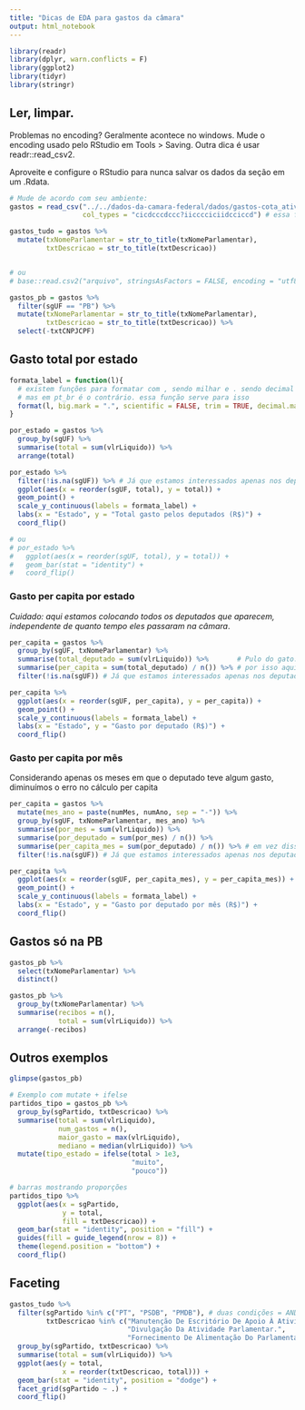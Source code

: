 ```yaml
---
title: "Dicas de EDA para gastos da câmara"
output: html_notebook
---
```


```r
library(readr)
library(dplyr, warn.conflicts = F)
library(ggplot2)
library(tidyr)
library(stringr)
```

## Ler, limpar.

Problemas no encoding? Geralmente acontece no windows. Mude o encoding usado pelo RStudio em Tools > Saving. Outra dica é usar readr::read_csv2.

Aproveite e configure o RStudio para nunca salvar os dados da seção em um .Rdata. 

```r
# Mude de acordo com seu ambiente:
gastos = read_csv("../../dados-da-camara-federal/dados/gastos-cota_atividade_parlamentar.csv", 
                  col_types = "cicdcccdccc?iicccciciidcciccd") # essa formatação de letras é explicada em ?read_csv

gastos_tudo = gastos %>% 
  mutate(txNomeParlamentar = str_to_title(txNomeParlamentar), 
         txtDescricao = str_to_title(txtDescricao)) 


# ou
# base::read.csv2("arquivo", stringsAsFactors = FALSE, encoding = "utf8")

gastos_pb = gastos %>% 
  filter(sgUF == "PB") %>% 
  mutate(txNomeParlamentar = str_to_title(txNomeParlamentar), 
         txtDescricao = str_to_title(txtDescricao)) %>% 
  select(-txtCNPJCPF)
```

## Gasto total por estado

```r
formata_label = function(l){
  # existem funções para formatar com , sendo milhar e . sendo decimal (scales::comma)
  # mas em pt_br é o contrário. essa função serve para isso
  format(l, big.mark = ".", scientific = FALSE, trim = TRUE, decimal.mark = ",")
} 

por_estado = gastos %>% 
  group_by(sgUF) %>% 
  summarise(total = sum(vlrLiquido)) %>% 
  arrange(total)

por_estado %>% 
  filter(!is.na(sgUF)) %>% # Já que estamos interessados apenas nos deputados.
  ggplot(aes(x = reorder(sgUF, total), y = total)) + 
  geom_point() + 
  scale_y_continuous(labels = formata_label) + 
  labs(x = "Estado", y = "Total gasto pelos deputados (R$)") + 
  coord_flip()

# ou 
# por_estado %>% 
#   ggplot(aes(x = reorder(sgUF, total), y = total)) + 
#   geom_bar(stat = "identity") + 
#   coord_flip()
```

### Gasto per capita por estado

*Cuidado: aqui estamos colocando todos os deputados que aparecem, independente de quanto tempo eles passaram na câmara*.

```r
per_capita = gastos %>% 
  group_by(sgUF, txNomeParlamentar) %>% 
  summarise(total_deputado = sum(vlrLiquido)) %>%       # Pulo do gato: summarise remove um nível do group_by
  summarise(per_capita = sum(total_deputado) / n()) %>% # por isso aqui estamos agrupados por UF apenas
  filter(!is.na(sgUF)) # Já que estamos interessados apenas nos deputados.

per_capita %>% 
  ggplot(aes(x = reorder(sgUF, per_capita), y = per_capita)) + 
  geom_point() + 
  scale_y_continuous(labels = formata_label) + 
  labs(x = "Estado", y = "Gasto por deputado (R$)") + 
  coord_flip()
```

### Gasto per capita por mês

Considerando apenas os meses em que o deputado teve algum gasto, diminuímos o erro no cálculo per capita

```r
per_capita = gastos %>% 
  mutate(mes_ano = paste(numMes, numAno, sep = "-")) %>% 
  group_by(sgUF, txNomeParlamentar, mes_ano) %>% 
  summarise(por_mes = sum(vlrLiquido)) %>%
  summarise(por_deputado = sum(por_mes) / n()) %>%
  summarise(per_capita_mes = sum(por_deputado) / n()) %>% # em vez disso poderíamos fazer median()
  filter(!is.na(sgUF)) # Já que estamos interessados apenas nos deputados.

per_capita %>% 
  ggplot(aes(x = reorder(sgUF, per_capita_mes), y = per_capita_mes)) + 
  geom_point() + 
  scale_y_continuous(labels = formata_label) + 
  labs(x = "Estado", y = "Gasto por deputado por mês (R$)") + 
  coord_flip()
```

## Gastos só na PB

```r
gastos_pb %>% 
  select(txNomeParlamentar) %>% 
  distinct()

gastos_pb %>% 
  group_by(txNomeParlamentar) %>% 
  summarise(recibos = n(), 
            total = sum(vlrLiquido)) %>% 
  arrange(-recibos)
```

## Outros exemplos

```r
glimpse(gastos_pb)

# Exemplo com mutate + ifelse
partidos_tipo = gastos_pb %>% 
  group_by(sgPartido, txtDescricao) %>% 
  summarise(total = sum(vlrLiquido), 
            num_gastos = n(), 
            maior_gasto = max(vlrLiquido), 
            mediano = median(vlrLiquido)) %>% 
  mutate(tipo_estado = ifelse(total > 1e3, 
                              "muito", 
                              "pouco"))

# barras mostrando proporções
partidos_tipo %>% 
  ggplot(aes(x = sgPartido, 
             y = total, 
             fill = txtDescricao)) + 
  geom_bar(stat = "identity", position = "fill") + 
  guides(fill = guide_legend(nrow = 8)) + 
  theme(legend.position = "bottom") + 
  coord_flip()

```

## Faceting

```r
gastos_tudo %>% 
  filter(sgPartido %in% c("PT", "PSDB", "PMDB"), # duas condições = AND
         txtDescricao %in% c("Manutenção De Escritório De Apoio À Atividade Parlamentar", 
                             "Divulgação Da Atividade Parlamentar.", 
                             "Fornecimento De Alimentação Do Parlamentar")) %>% # %in% é muito útil!
  group_by(sgPartido, txtDescricao) %>% 
  summarise(total = sum(vlrLiquido)) %>% 
  ggplot(aes(y = total, 
             x = reorder(txtDescricao, total))) + 
  geom_bar(stat = "identity", position = "dodge") + 
  facet_grid(sgPartido ~ .) + 
  coord_flip()
```


